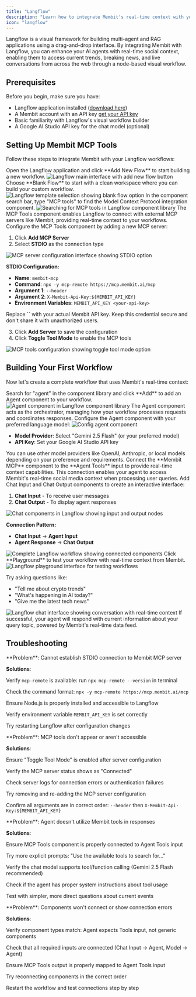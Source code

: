 ```yaml
---
title: "Langflow"
description: "Learn how to integrate Membit's real-time context with your Langflow workflows using MCP tools."
icon: "langflow"
---
```


Langflow is a visual framework for building multi-agent and RAG applications using a drag-and-drop interface. By integrating Membit with Langflow, you can enhance your AI agents with real-time social context, enabling them to access current trends, breaking news, and live conversations from across the web through a node-based visual workflow.

## Prerequisites

Before you begin, make sure you have:

- Langflow application installed ([download here](https://langflow.org))
- A Membit account with an API key [get your API key](/access-and-auth)
- Basic familiarity with Langflow's visual workflow builder
- A Google AI Studio API key for the chat model (optional)

## Setting Up Membit MCP Tools

Follow these steps to integrate Membit with your Langflow workflows:

<Steps>
<Step title="Create New Flow">
Open the Langflow application and click **Add New Flow** to start building a new workflow.

<Frame>
<img src="/images/langflow/new-flow.png" alt="Langflow main interface with add new flow button" />
</Frame>
</Step>

<Step title="Select Blank Flow">
Choose **Blank Flow** to start with a clean workspace where you can build your custom workflow.

<Frame>
<img src="/images/langflow/blank-flow.png" alt="Langflow template selection showing blank flow option" />
</Frame>
</Step>

<Step title="Search for MCP Tools">
In the component search bar, type "MCP tools" to find the Model Context Protocol integration component.

<Frame>
  <img
    src="/images/langflow/search-mcp-tools.png"
    alt="Searching for MCP tools in Langflow component library"
  />
</Frame>

<Check>
The MCP Tools component enables Langflow to connect with external MCP servers like Membit, providing real-time context to your workflows.
</Check>
</Step>

<Step title="Configure MCP Server">
Configure the MCP Tools component by adding a new MCP server:

1. Click **Add MCP Server**
2. Select **STDIO** as the connection type

<Frame>
  <img
    src="/images/langflow/stdio.png"
    alt="MCP server configuration interface showing STDIO option"
  />
</Frame>

**STDIO Configuration:**

- **Name**: `membit-mcp`
- **Command**: `npx -y mcp-remote https://mcp.membit.ai/mcp`
- **Argument 1**: `--header`
- **Argument 2**: `X-Membit-Api-Key:${MEMBIT_API_KEY}`
- **Environment Variables**: `MEMBIT_API_KEY <your-api-key>`

<Warning>
Replace `<your-api-key>` with your actual Membit API key. Keep this credential secure and don't share it with unauthorized users.
</Warning>

3. Click **Add Server** to save the configuration
4. Click **Toggle Tool Mode** to enable the MCP tools

<Frame>
<img src="/images/langflow/tool-mode.png" alt="MCP tools configuration showing toggle tool mode option" />
</Frame>
</Step>
</Steps>

## Building Your First Workflow

Now let's create a complete workflow that uses Membit's real-time context:

<Steps>
<Step title="Add Agent Component">
Search for "agent" in the component library and click **Add** to add an Agent component to your workflow.

<Frame>
  <img
    src="/images/langflow/agent.png"
    alt="Agent component in Langflow component library"
  />
</Frame>

<Check>
The Agent component acts as the orchestrator, managing how your workflow processes requests and coordinates responses.
</Check>
</Step>

<Step title="Configure Agent Model">
Configure the Agent component with your preferred language model:

<Frame>
  <img src="/images/langflow/config-agent.png" alt="Config agent component" />
</Frame>

- **Model Provider**: Select "Gemini 2.5 Flash" (or your preferred model)
- **API Key**: Set your Google AI Studio API key

<Tip>
You can use other model providers like OpenAI, Anthropic, or local models depending on your preference and requirements.
</Tip>
</Step>

<Step title="Connect MCP Tools">
Connect the **Membit MCP** component to the **Agent Tools** input to provide real-time context capabilities.

<Check>
This connection enables your agent to access Membit's real-time social media context when processing user queries.
</Check>
</Step>

<Step title="Add Chat Components">
Add Chat Input and Chat Output components to create an interactive interface:

1. **Chat Input** - To receive user messages
2. **Chat Output** - To display agent responses

<Frame>
  <img
    src="/images/langflow/chat.png"
    alt="Chat components in Langflow showing input and output nodes"
  />
</Frame>

**Connection Pattern:**

- **Chat Input** → **Agent Input**
- **Agent Response** → **Chat Output**

<Frame>
<img src="/images/langflow/chat-with-agent.png" alt="Complete Langflow workflow showing connected components" />
</Frame>
</Step>

<Step title="Test Your Workflow">
Click **Playground** to test your workflow with real-time context from Membit.

<Frame>
  <img
    src="/images/langflow/playground.png"
    alt="Langflow playground interface for testing workflows"
  />
</Frame>

Try asking questions like:

- "Tell me about crypto trends"
- "What's happening in AI today?"
- "Give me the latest tech news"

<Frame caption="Testing the workflow with real-time context from Membit">
  <img
    src="/images/langflow/talk-with-chat.png"
    alt="Langflow chat interface showing conversation with real-time context"
  />
</Frame>

<Check>
If successful, your agent will respond with current information about your query topic, powered by Membit's real-time data feed.
</Check>
</Step>
</Steps>

## Troubleshooting

<AccordionGroup>
<Accordion title="MCP Server STDIO Connection Issues">
**Problem**: Cannot establish STDIO connection to Membit MCP server

**Solutions**:

Verify `mcp-remote` is available: run `npx mcp-remote --version` in terminal

Check the command format: `npx -y mcp-remote https://mcp.membit.ai/mcp`

Ensure Node.js is properly installed and accessible to Langflow

Verify environment variable `MEMBIT_API_KEY` is set correctly

Try restarting Langflow after configuration changes

</Accordion>

<Accordion title="Tool Mode Not Working">
**Problem**: MCP tools don't appear or aren't accessible

**Solutions**:

Ensure "Toggle Tool Mode" is enabled after server configuration

Verify the MCP server status shows as "Connected"

Check server logs for connection errors or authentication failures

Try removing and re-adding the MCP server configuration

Confirm all arguments are in correct order: `--header` then `X-Membit-Api-Key:${MEMBIT_API_KEY}`

</Accordion>

<Accordion title="Agent Not Using Tools">
**Problem**: Agent doesn't utilize Membit tools in responses

**Solutions**:

Ensure MCP Tools component is properly connected to Agent Tools input

Try more explicit prompts: "Use the available tools to search for..."

Verify the chat model supports tool/function calling (Gemini 2.5 Flash recommended)

Check if the agent has proper system instructions about tool usage

Test with simpler, more direct questions about current events

</Accordion>

<Accordion title="Workflow Component Connection Errors">
**Problem**: Components won't connect or show connection errors

**Solutions**:

Verify component types match: Agent expects Tools input, not generic components

Check that all required inputs are connected (Chat Input → Agent, Model → Agent)

Ensure MCP Tools output is properly mapped to Agent Tools input

Try reconnecting components in the correct order

Restart the workflow and test connections step by step

</Accordion>
</AccordionGroup>
